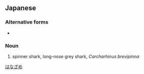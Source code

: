 ==Japanese==
{{ja-kanjitab|はな|さめ|k2=ざめ|yomi=k|r=y}}

===Alternative forms===
* {{l|ja|花鮫}}

===Noun===
{{ja-noun|ハナザメ}}

# spinner shark, long-nose grey shark, ''Carcharhinus brevipinna''

{{wikispecies|Carcharhinus brevipinna}}

[[Category:ja:Sharks|はなざめ]]